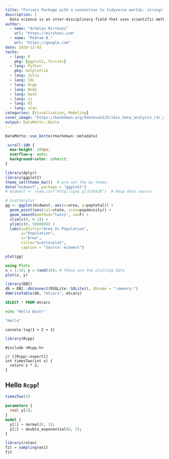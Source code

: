 ```yaml
---
title: "Forcats Package with a connection to tidyverse worlds: stringr, dplyr and ggplot2"
description: |
  Data science is an inter-disciplinary field that uses scientific methods, processes, algorithms and systems to extract knowledge and insights.
author:
  - name: "Ardalan Mirshani"
    url: "https://mirshani.com"
  - name: "Pedram B."
    url: "https://google.com"
date: 2020-12-03
techs:
  - lang: R
    pkg: [ggplot2, forcats]
  - lang: Python
    pkg: matplotlib
  - lang: Julia
  - lang: SQL
  - lang: Rcpp
  - lang: Node
  - lang: bash
  - lang: js
  - lang: d3
  - lang: stan
categories: [Visualization, Modeling]
cover_image: "https://bookdown.org/kdonovan125/ibis_data_analysis_r4/_main_files/figure-html/ggplot_ex_4_1-2.png"
output: DataMotto::Dotto
---
```



```r
DataMotto::use_Dotto(rmarkdown::metadata)
```

```css
.scroll-100 {
  max-height: 100px;
  overflow-y: auto;
  background-color: inherit;
}
```

<!-------------------------------------------------->

```r
library(dplyr)
library(ggplot2)
theme_set(theme_bw())  # pre-set the bw theme.
data("midwest", package = "ggplot2")
# midwest <- read.csv("http://goo.gl/G1K41K")  # bkup data source

# Scatterplot
gg <- ggplot(midwest, aes(x=area, y=poptotal)) + 
  geom_point(aes(col=state, size=popdensity)) + 
  geom_smooth(method="loess", se=F) + 
  xlim(c(0, 0.1)) + 
  ylim(c(0, 500000)) + 
  labs(subtitle="Area Vs Population", 
       y="Population", 
       x="Area", 
       title="Scatterplot", 
       caption = "Source: midwest")

plot(gg)

```

<!-------------------------------------------------->

```julia
using Plots
x = 1:10; y = rand(10); # These are the plotting data
plot(x, y)
```

<!-------------------------------------------------->

```r
library(DBI)
db = DBI::dbConnect(RSQLite::SQLite(), dbname = ":memory:")
dbWriteTable(db, "mtcars", mtcars)
```

```sql
SELECT * FROM mtcars
```

<!-------------------------------------------------->

```bash
echo "Hello Bash!"
```

<!-------------------------------------------------->

```js
"Hello"
```

<!-------------------------------------------------->

```node
console.log(1 + 2 + 3)
```

<!-------------------------------------------------->

<!-- # ```{r setup, Dot_title = "d3", Dot_color = "d3", Dot_close = F} -->
<!-- #  library(r2d3) -->
<!-- #  bars <- c(10, 20, 30) -->
<!-- # ``` -->
<!-- #  -->
<!-- # ```{d3 data=bars, options=list(color = 'orange'), Dot_open = F} -->
<!-- #  svg.selectAll('rect') -->
<!-- #    .data(data) -->
<!-- #    .enter() -->
<!-- #      .append('rect') -->
<!-- #        .attr('width', function(d) { return d * 10; }) -->
<!-- #        .attr('height', '20px') -->
<!-- #        .attr('y', function(d, i) { return i * 22; }) -->
<!-- #        .attr('fill', options.color); -->
<!-- # ``` -->

<!-------------------------------------------------->

```r
library(Rcpp)
```

```Rcpp
#include <Rcpp.h>

// [[Rcpp::export]]
int timesTwo(int x) {
  return x * 2;
}
```

## Hello `Rcpp`!

```r
timesTwo(5)
```

<!-------------------------------------------------->

```stan
parameters {
  real y[2];
}
model {
  y[1] ~ normal(0, 1);
  y[2] ~ double_exponential(0, 2);
}
```

```r
library(rstan)
fit = sampling(ex1)
fit
```
